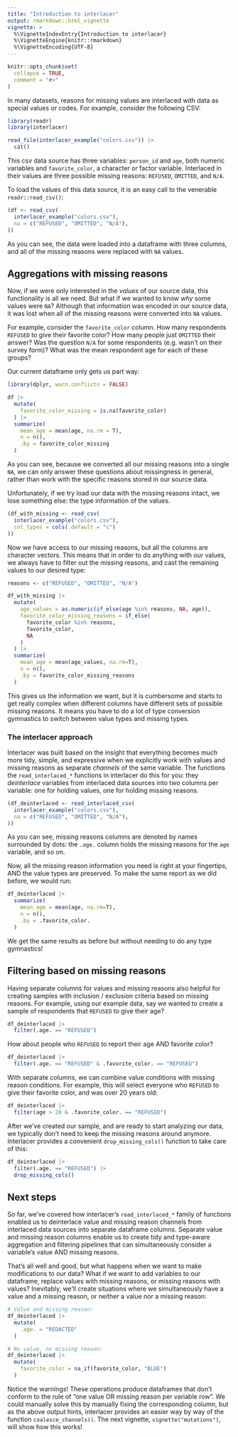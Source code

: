```yaml
---
title: "Introduction to interlacer"
output: rmarkdown::html_vignette
vignette: >
  %\VignetteIndexEntry{Introduction to interlacer}
  %\VignetteEngine{knitr::rmarkdown}
  %\VignetteEncoding{UTF-8}
---
```


```r
knitr::opts_chunk$set(
  collapse = TRUE,
  comment = "#>"
)
```

In many datasets, reasons for missing values are interlaced with data as special
values or codes. For example, consider the following CSV:

```r
library(readr)
library(interlacer)

read_file(interlacer_example("colors.csv")) |>
  cat()
```

This csv data source has three variables: `person_id` and `age`,
both numeric variables and `favorite_color`, a character or factor variable.
Interlaced in their values are three possible missing reasons: `REFUSED`,
`OMITTED`, and `N/A`.

To load the values of this data source, it is an easy call to the venerable
`readr::read_csv()`:

```r
(df <- read_csv(
  interlacer_example("colors.csv"),
  na = c("REFUSED", "OMITTED", "N/A"),
))
```

As you can see, the data were loaded into a dataframe with three columns,
and all of the missing reasons were replaced with `NA` values.

## Aggregations with missing reasons

Now, if we were only interested in the *values* of our source data, this
functionality is all we need. But what if we wanted to know *why* some values
were `NA`? Although that information was encoded in our source data, it was
lost when all of the missing reasons were converted into `NA` values.

For example, consider the `favorite_color` column. How many respondents 
`REFUSED` to give their favorite color? How many people just `OMITTED` their 
answer? Was the question `N/A` for some respondents (e.g. wasn't on their
survey form)? What was the mean respondent age for each of these groups?

Our current dataframe only gets us part way:

```r
library(dplyr, warn.conflicts = FALSE)

df |>
  mutate(
    favorite_color_missing = is.na(favorite_color)
  ) |>
  summarize(
    mean_age = mean(age, na.rm = T),
    n = n(),
    .by = favorite_color_missing
  )
```

As you can see, because we converted all our missing reasons into a single `NA`,
we can only answer these questions about missingness in general, rather than
work with the specific reasons stored in our source data.

Unfortunately, if we try load our data with the missing reasons intact, we lose
something else: the type information of the values.

```r
(df_with_missing <- read_csv(
  interlacer_example("colors.csv"),
  col_types = cols(.default = "c")
))
```

Now we have access to our missing reasons, but all the columns are character
vectors. This means that in order to do anything with our values, we always
have to filter out the missing reasons, and cast the remaining values to our 
desired type:

```r
reasons <- c("REFUSED", "OMITTED", "N/A")

df_with_missing |>
  mutate(
    age_values = as.numeric(if_else(age %in% reasons, NA, age)),
    favorite_color_missing_reasons = if_else(
      favorite_color %in% reasons,
      favorite_color,
      NA
    )
  ) |>
  summarize(
    mean_age = mean(age_values, na.rm=T),
    n = n(),
    .by = favorite_color_missing_reasons
  )
```

This gives us the information we want, but it is cumbersome and starts to get
really complex when different columns have different sets of possible missing
reasons. It means you have to do a lot of type conversion
gymnastics to switch between value types and missing types.

### The interlacer approach

Interlacer was built based on the insight that everything becomes much more
tidy, simple, and expressive when we explicitly work with values and missing
reasons as separate *channels* of the same variable. The functions
the `read_interlaced_*` functions in interlacer do this for you: 
they *deinterlace* variables from interlaced data sources into two columns per
variable: one for holding values, one for holding missing reasons.

```r
(df_deinterlaced <- read_interlaced_csv(
  interlacer_example("colors.csv"),
  na = c("REFUSED", "OMITTED", "N/A"),
))
```
As you can see, missing reasons columns are denoted by names surrounded by
dots: the `.age.` column holds the missing reasons for the `age` variable,
and so on.

Now, all the missing reason information you need is right at your fingertips,
AND the value types are preserved. To make the same report as we did before,
we would run:

```r
df_deinterlaced |>
  summarize(
    mean_age = mean(age, na.rm=T),
    n = n(),
    .by = .favorite_color.
  )
```

We get the same results as before but without needing to do any type gymnastics!

## Filtering based on missing reasons

Having separate columns for values and missing reasons also helpful for creating
samples with inclusion / exclusion criteria based on missing reasons. For
example, using our example data, say we wanted to create a sample of respondents
that `REFUSED` to give their age?

```r
df_deinterlaced |>
  filter(.age. == "REFUSED")  
```

How about people who `REFUSED` to report their age AND favorite color?

```r
df_deinterlaced |>
  filter(.age. == "REFUSED" & .favorite_color. == "REFUSED")
```

With separate columns, we can combine value conditions with missing reason
conditions. For example, this will select everyone who `REFUSED` to give
their favorite color, and was over 20 years old:

```r
df_deinterlaced |>
  filter(age > 20 & .favorite_color. == "REFUSED")
```

After we've created our sample, and are ready to start analyzing our data,
we typically don't need to keep the missing reasons around anymore. Interlacer
provides a convenient `drop_missing_cols()` function to take care of this:

```r
df_deinterlaced |>
  filter(.age. == "REFUSED") |>
  drop_missing_cols()
```

## Next steps

So far, we've covered how interlacer's `read_interlaced_*` family
of functions enabled us to deinterlace value and missing reason channels from
interlaced data sources into separate dataframe columns. Separate value and
missing reason columns enable us to create tidy and type-aware aggregation
and filtering pipelines that can simultaneously consider a variable's value 
AND missing reasons.

That's all well and good, but what happens when we want to make modifications
to our data? What if we want to add variables to our dataframe, replace
values with missing reasons, or missing reasons with values? Inevitably, we'll
create situations where we simultaneously have a value and a missing reason,
or neither a value nor a missing reason:

```r
# Value and missing reason:
df_deinterlaced |>
  mutate(
    .age. = "REDACTED"
  )

# No value, no missing reason:
df_deinterlaced |>
  mutate(
    favorite_color = na_if(favorite_color, "BLUE")
  )
```

Notice the warnings! These operations produce dataframes that don't conform
to the rule of "one value
OR missing reason per variable row". We could manually solve this by manually
fixing the corresponding column, but as the above output hints,
interlacer provides an easier way by way of the function
`coalesce_channels()`. The next vignette,
`vignette("mutations")`, will show how this works!
